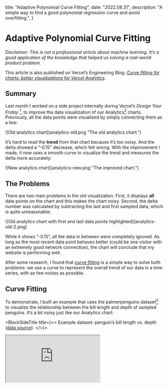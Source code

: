   title: "Adaptive Polynomial Curve Fitting",
  date: "2022.08.31",
  description: "A simple way to find a good polynomial regression curve and avoid overfitting.",
}

# Adaptive Polynomial Curve Fitting

_Disclaimer: This is not a professional article about machine learning. It’s a good application of the knowledge that helped us solving a real-world product problem._

This article is also published on Vercel’s Engineering Blog: [_Curve fitting for charts: better visualizations for Vercel Analytics_](https://vercel.com/blog/curve-fitting-for-charts-better-visualizations-for-vercel-analytics).

## Summary

Last month I worked on a side project internally during Vercel’s _Design Your Friday_ [^first], to improve the data visualization of our Analytics[^2] charts. Previously, all the data points were visualized by simply connecting them as a line:

[^first]: Do whatever you want on every month’s first Friday.
[^2]: [Vercel Analytics](https://vercel.com/analytics) collects [web vitals](https://web.dev/vitals) data automatically from your site visitors and shows insights on your dashboard.

<div className="framed">![Old analytics chart](analytics-old.png "The old analytics chart.")</div>

It’s hard to read the **trend** from that chart because it’s too noisy. And the delta showed a “-0.15” decrease, which felt wrong. With the improvement I made, it now uses a smooth curve to visualize the trend and measures the delta more accurately:

<div className="framed">![New analytics chart](analytics-new.png "The improved chart.")</div>

## The Problems

There are two main problems in the old visualization. First, it displays **all** data points on the chart and this makes the chart noisy. Second, the delta number was calculated by subtracting the last and first sampled data, which is quite unreasonable:

<div className="expand bg-[#6b6b6b]">![Old analytics chart with first and last data points highlighted](analytics-old-2.png)</div>

While it shows “-0.15”, all the data in between were completely ignored. As long as the most recent data point behaves better (could be one visitor with an extremely good network connection), the chart will conclude that my website is performing well.

After some research, I found that [curve fitting](https://en.wikipedia.org/wiki/Curve_fitting) is a simple way to solve both problems: we use a curve to represent the overall trend of our data in a time series, with as few noises as possible.

## Curve Fitting

To demonstrate, I built an example that uses the palmerpenguins dataset[^3] to visualize the relationship between the bill length and depth of sampled penguins. It’s a bit noisy just like our Analytics chart:

[^3]: [A dataset of penguin](https://allisonhorst.github.io/palmerpenguins) measurements from three different species and three islands in the Palmer Archipelago, Antarctica.

<BlockSideTitle title={<>
  Example dataset: penguin’s bill length vs. depth<br/>
  (<a href="https://allisonhorst.github.io/palmerpenguins">data source</a>).
</>}>
  <iframe src="https://observablehq.com/embed/@shu/plot-regression?cells=RegressionLinear" className="max-h-[437px] aspect-[5/4]"/>
</BlockSideTitle>

There are many existing algorithms to calculate the fitting curve for a given set of data points if you already know the type of curve that you are looking for. The easiest way is to do a [linear regression](https://en.wikipedia.org/wiki/Linear_regression): finding a straight line to describe the data:

<figure>
  <iframe src="https://observablehq.com/embed/@shu/plot-regression?cells=Regression%2Cviewof+param%2Cequation" className="max-h-[555px] aspect-[12/17]"/>
</figure>

Linear regression is just a special case of [**polynomial regression**](https://en.wikipedia.org/wiki/Polynomial_regression) where the order is 1. You can drag the slider above to see how different polynomial orders affect the fitting curve.

When the **order** is N, the polynomial function will have a degree of N, and the curve will have N-1 turning points (so 1 is a straight line).

And the [**MSE (mean squared error)**](https://en.wikipedia.org/wiki/Mean_squared_error) value measures the goodness of the fit of the curve to the data, by definition it’s <InlineMath math="MSE = \sum{\frac{(value - predictedValue)^2}{dataNum}}"/>. The smaller the error is, the better the curve describes the given data.

Usually, the easy solution would be manually choosing a reasonable order and hardcode it in our visualization. That’s what a lot of people do and in many cases, it should be okay. However when we don’t know the behavior of the data (is it constantly increasing or decreasing? is it periodic?), it’s hard to choose a good order.

As you might notice, a **higher order** will result in a more “accurate” curve with a **lower error** in general, but it also results in a more noisy curve because it can turn more times to follow our data, and our data has noises! This is called [**overfitting**](https://en.wikipedia.org/wiki/Overfitting).

You can play with the example below: it generates fake data points with some normal distributed randomness and then calculates the regression curve for it. For the “Constant” data set, it’s better to just use a straight line to fit (**order = 1**). However, for the “Quadratic” data set, selecting **order = 2** will result in a better curve (and it’s stable).

<figure>
  <iframe className="max-h-[570px] aspect-[12/17]" src="https://observablehq.com/embed/@shu/plot-regression?cells=RegressionLinear1%2Cviewof+rOrder%2Cviewof+rData%2Cviewof+rType"/>
</figure>

## The Good Fit

All the examples above shown a general idea. A “bad fit”, or an “overfit” curve, might describe the **current** data set well, but when you regenerate the data, it will not describe the **new** data very well.

That is, a very foundational concept in Machine Learning and Data Science, to split the data into a **training set** and a **test set**. The training set (the **current** data) is used to train the model and calculate the regression curve, and the test set (**newly** generated data) is used to evaluate how well the model works. A good fit for the training set should have a low error on the test set, too.

In our real-world problem, we don’t actually have a training set and a test set (we can’t generate these random data) and all we have are the numbers collected from our production. But we can simply choose some data points as the training set, and the remaining ones become the test set. To make the algorithm determinisitic, I splitted our points by odd and even indexes.

<figure>
  <iframe className="max-h-[608px] aspect-[2/3]" src="https://observablehq.com/embed/@shu/plot-regression?cells=Regression1%2Cviewof+orderT%2Cequation2"/>
</figure>


As shown in the example above, we use the {trainingSet} **training set** to calculate the fitting curve and measure the error for both the {trainingSet} **training set** and {testSet} **test set**. If you increase the order, the curve tries to follow the {trainingSet} points, but the gray lines show the error for {testSet} points.

Ideally, a good fit should have a low error for both sets, as it shouldn’t be overfitting only the training set. Hence we use a simple but intuitive equation <InlineMath math="error=max(MSE(training set), MSE(test set))"/> to measure the “overall goodness” of the fit for the entire data set. Usually, when we increase the order of the polynomial regression, the error will decrease (underfitting), hit a good fit, then increase again (overfitting).

<figure>
  <iframe className="aspect-[11/8]" src="https://observablehq.com/embed/@shu/plot-regression?cells=error"/>
</figure>

This chart shows the overall error “**max(MSE(training set), MSE(test set))**” when the polynomial regression order increases. It’s clear that when the order is 2, we have the best fit for the entire data which is what we can feel intuitively from the interactive example.

Finally, we can use that regression curve for the actual visualization and estimation. This adaptive approach is very simple, easy to implement, and turned out to be working really well for our case. Again, here’s a before/after comparison of the visualization:

<div className="framed">![Old analytics chart](analytics-old.png)</div>

<div className="framed">![New analytics chart](analytics-new.png)</div>

The delta (+0.13s) is much more accurate now, and the curve clearly shows the trend of the data. Meanwhile, the exact data points are still presented to indicate the actual distribution.

Read about this product change in our [changelog](https://vercel.com/changelog/improved-accuracy-for-vercel-analytics-charts) and follow other updates!

## Appendix: Future Improvements

While this already solved our problem, I still found many other opportunities to further improve it when I was doing the research. One idea is to switch to [Locally Estimated Scatterplot Smoothing (LOESS)](https://en.wikipedia.org/wiki/Local_regression#:~:text=Local%20regression%20or%20local%20polynomial,moving%20average%20and%20polynomial%20regression.) with a large bandwidth instead of polynomial regression because it is “local”: website performance will unlikely to continue grow in a “predicted direction” unless a change has been made, it will instead be mostly stable.

But at the end of the day, I believe that we need more time and experiments to make that decision since there is no single solution to all problems.

## Special Thanks

Thanks to [Linghao](https://linghao.io) and [Yiming Chen](https://yiming.dev) for proofreading. And thanks to [Guillermo Rauch](https://rauchg.com) for correcting a mistake.
